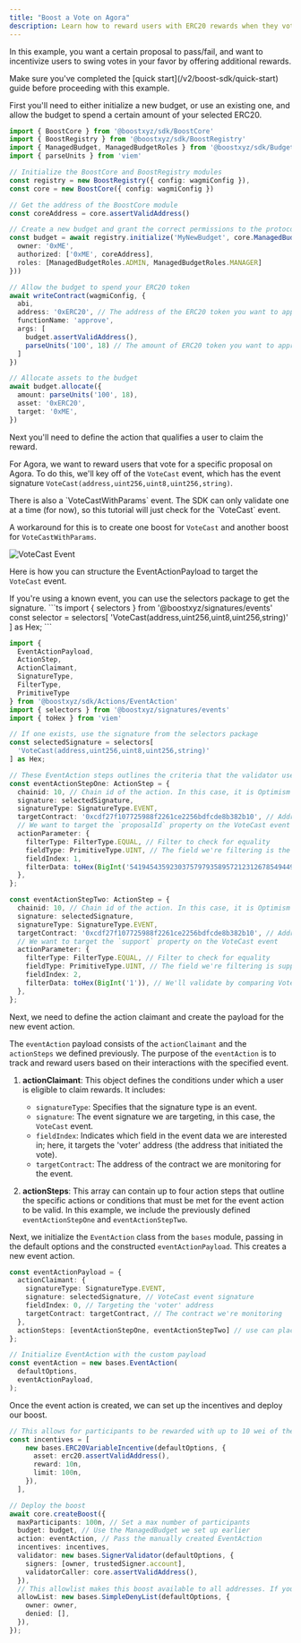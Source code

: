 ```yaml
---
title: "Boost a Vote on Agora"
description: Learn how to reward users with ERC20 rewards when they vote for/against a specific proposal
---
```


In this example, you want a certain proposal to pass/fail, and want to incentivize users to swing votes in your favor by offering additional rewards.

<Warning>
Make sure you've completed the [quick start](/v2/boost-sdk/quick-start) guide before proceeding with this example.
</Warning>

First you'll need to either initialize a new budget, or use an existing one, and allow the budget to spend a certain amount of your selected ERC20.

```ts
import { BoostCore } from '@boostxyz/sdk/BoostCore'
import { BoostRegistry } from '@boostxyz/sdk/BoostRegistry'
import { ManagedBudget, ManagedBudgetRoles } from '@boostxyz/sdk/Budgets/ManagedBudget'
import { parseUnits } from 'viem'

// Initialize the BoostCore and BoostRegistry modules
const registry = new BoostRegistry({ config: wagmiConfig }),
const core = new BoostCore({ config: wagmiConfig })

// Get the address of the BoostCore module
const coreAddress = core.assertValidAddress()

// Create a new budget and grant the correct permissions to the protocol
const budget = await registry.initialize('MyNewBudget', core.ManagedBudget({
  owner: '0xME',
  authorized: ['0xME', coreAddress],
  roles: [ManagedBudgetRoles.ADMIN, ManagedBudgetRoles.MANAGER]
}))

// Allow the budget to spend your ERC20 token
await writeContract(wagmiConfig, {
  abi,
  address: '0xERC20', // The address of the ERC20 token you want to approve
  functionName: 'approve',
  args: [
    budget.assertValidAddress(),
    parseUnits('100', 18) // The amount of ERC20 token you want to approve
  ]
})

// Allocate assets to the budget
await budget.allocate({
  amount: parseUnits('100', 18),
  asset: '0xERC20',
  target: '0xME',
})
```

Next you'll need to define the action that qualifies a user to claim the reward.

For Agora, we want to reward users that vote for a specific proposal on Agora. To do this, we'll key off of the `VoteCast` event, 
which has the event signature `VoteCast(address,uint256,uint8,uint256,string)`.

<Warning>
There is also a `VoteCastWithParams` event. The SDK can only validate one at a time (for now), so this tutorial will just check for the `VoteCast` event.

A workaround for this is to create one boost for `VoteCast` and another boost for `VoteCastWithParams`.
</Warning>

<Frame caption="'VoteCast' Event Structure. Take note of the proposalId and support fields which are at index 1 and 2.">
  <img src="/assets/event-vote-cast.png" alt="VoteCast Event" />
</Frame>

Here is how you can structure the EventActionPayload to target the `VoteCast` event.

<Tip>
  If you're using a known event, you can use the selectors package to get the signature.
    ```ts
    import { selectors } from '@boostxyz/signatures/events'
    const selector = selectors[
      'VoteCast(address,uint256,uint8,uint256,string)'
    ] as Hex;
    ```
</Tip>

```ts
import { 
  EventActionPayload, 
  ActionStep, 
  ActionClaimant, 
  SignatureType, 
  FilterType, 
  PrimitiveType 
} from '@boostxyz/sdk/Actions/EventAction'
import { selectors } from '@boostxyz/signatures/events'
import { toHex } from 'viem'

// If one exists, use the signature from the selectors package
const selectedSignature = selectors[
  'VoteCast(address,uint256,uint8,uint256,string)'
] as Hex;

// These EventAction steps outlines the criteria that the validator uses to determine eligibility for reward redemption.
const eventActionStepOne: ActionStep = {
  chainid: 10, // Chain id of the action. In this case, it is Optimism
  signature: selectedSignature,
  signatureType: SignatureType.EVENT,
  targetContract: '0xcdf27f107725988f2261ce2256bdfcde8b382b10', // Address of the contract to observe for the event
  // We want to target the `proposalId` property on the VoteCast event
  actionParameter: {
    filterType: FilterType.EQUAL, // Filter to check for equality
    fieldType: PrimitiveType.UINT, // The field we're filtering is the proposalId
    fieldIndex: 1,
    filterData: toHex(BigInt('54194543592303757979358957212312678549449891089859364558242427871997305750980')), // We'll validate by comparing VoteCast events with a proposalId that equals the this field
  },
};

const eventActionStepTwo: ActionStep = {
  chainid: 10, // Chain id of the action. In this case, it is Optimism
  signature: selectedSignature,
  signatureType: SignatureType.EVENT,
  targetContract: '0xcdf27f107725988f2261ce2256bdfcde8b382b10', // Address of the contract to observe for the event
  // We want to target the `support` property on the VoteCast event
  actionParameter: {
    filterType: FilterType.EQUAL, // Filter to check for equality
    fieldType: PrimitiveType.UINT, // The field we're filtering is support
    fieldIndex: 2,
    filterData: toHex(BigInt('1')), // We'll validate by comparing VoteCast events with a support value that equals the this field
  },
};

```


Next, we need to define the action claimant and create the payload for the new event action.

The `eventAction` payload consists of the `actionClaimant` and the `actionSteps` we defined previously. 
The purpose of the `eventAction` is to track and reward users based on their interactions with the specified event.

1. **actionClaimant**: This object defines the conditions under which a user is eligible to claim rewards. It includes:
   - `signatureType`: Specifies that the signature type is an event.
   - `signature`: The event signature we are targeting, in this case, the `VoteCast` event.
   - `fieldIndex`: Indicates which field in the event data we are interested in; here, it targets the 'voter' address (the address that initiated the vote).
   - `targetContract`: The address of the contract we are monitoring for the event.

2. **actionSteps**: This array can contain up to four action steps that outline the specific actions or conditions that must be met for the event action to be valid. In this example, we include the previously defined `eventActionStepOne` and `eventActionStepTwo`.

Next, we initialize the `EventAction` class from the `bases` module, passing in the default options and the constructed `eventActionPayload`. This creates a new event action.

```ts
const eventActionPayload = {
  actionClaimant: {
    signatureType: SignatureType.EVENT,
    signature: selectedSignature, // VoteCast event signature
    fieldIndex: 0, // Targeting the 'voter' address
    targetContract: targetContract, // The contract we're monitoring
  },
  actionSteps: [eventActionStepOne, eventActionStepTwo] // use can place up to 4 action steps
};

// Initialize EventAction with the custom payload
const eventAction = new bases.EventAction(
  defaultOptions,
  eventActionPayload,
);
```

Once the event action is created, we can set up the incentives and deploy our boost.

```ts
// This allows for participants to be rewarded with up to 10 wei of the reward asset. The maximum amount of the rewards distributed by this incentive in this boost would be 100 wei
const incentives = [
    new bases.ERC20VariableIncentive(defaultOptions, {
      asset: erc20.assertValidAddress(),
      reward: 10n,
      limit: 100n,
    }),
  ],
```

```ts
// Deploy the boost
await core.createBoost({
  maxParticipants: 100n, // Set a max number of participants
  budget: budget, // Use the ManagedBudget we set up earlier
  action: eventAction, // Pass the manually created EventAction
  incentives: incentives,
  validator: new bases.SignerValidator(defaultOptions, {
    signers: [owner, trustedSigner.account],
    validatorCaller: core.assertValidAddress(), 
  }),
  // This allowlist makes this boost available to all addresses. If you want to limit it to a specific address, you can use a SimpleAllowList
  allowList: new bases.SimpleDenyList(defaultOptions, {
    owner: owner,
    denied: [],
  }),
});
```
